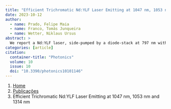 ```yaml
---
title: "Efficient Trichromatic Nd:YLF Laser Emitting at 1047 nm, 1053 nm and 1314 nm"
date: 2023-10-12
author:
  - name: Prado, Felipe Maia
  - name: Franco, Tomás Junqueira
  - name: Wetter, Niklaus Ursus
abstract: > 
  We report a Nd:YLF laser, side-pumped by a diode-stack at 797 nm with 1545 W peak power, resulting in triple-wavelength emission at 1314 nm, 1053 nm, and 1047 nm. The resonator is capable of emitting each wavelength separately as well as any combination of them simply by cavity alignment. When operating at 1314 nm, the laser reached record optical-to-optical efficiency of 49%, with a slope efficiency of 53%.
categories: [article]
citation: 
  container-title: "Photonics"
  volume: 10
  issue: 10
  doi: "10.3390/photonics10101146"
---
```


```{=html}
<nav aria-label="breadcrumb">
  <ol class="breadcrumb">
    <li class="breadcrumb-item"><a href="../../index.html">Home</a></li>
    <li class="breadcrumb-item"><a href="../index.html">Publicações</a></li>
    <li class="breadcrumb-item active" aria-current="page">Efficient Trichromatic Nd:YLF Laser Emitting at 1047 nm, 1053 nm and 1314 nm</li>
  </ol>
</nav>
```
